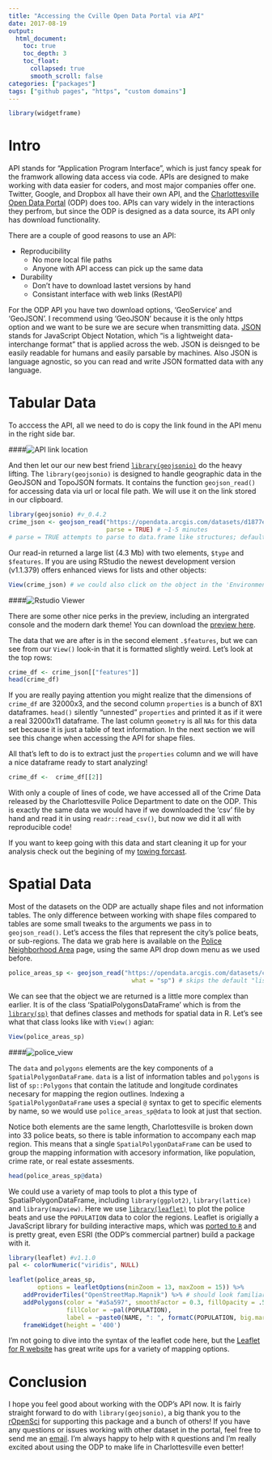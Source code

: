 ```yaml
---
title: "Accessing the Cville Open Data Portal via API"
date: 2017-08-19
output:
  html_document:
    toc: true
    toc_depth: 3
    toc_float:
      collapsed: true
      smooth_scroll: false
categories: ["packages"]
tags: ["github pages", "https", "custom domains"]
---
```



```r
library(widgetframe)
```
# Intro

API stands for "Application Program Interface", which is just fancy speak for the framwork allowing data access via code. APIs are designed to make working with data easier for coders, and most major companies offer one. Twitter, Google, and Dropbox all have their own API, and the [Charlottesville Open Data Portal](https://opendata.arcgis.com/datasets/d1877e350fad45d192d233d2b2600156_78.geojson) (ODP) does too. APIs can vary widely in the interactions they perfrom, but since the ODP is designed as a data source, its API only has download functionality. 

There are a couple of good reasons to use an API:

* Reproducibility
    + No more local file paths
    + Anyone with API access can pick up the same data
* Durability
    + Don't have to download lastet versions by hand
    + Consistant interface with web links (RestAPI)
    

For the ODP API you have two download options, 'GeoService' and 'GeoJSON'. I recommend using 'GeoJSON' because it is the only https option and we want to be sure we are secure when transmitting data. [JSON](http://www.json.org/) stands for JavaScript Object Notation, which "is a lightweight data-interchange format" that is applied across the web. JSON is deisnged to be easily readable for humans and easily parsable by machines. Also JSON is language agnostic, so you can read and write JSON formatted data with any language.

# Tabular Data

To acccess the API, all we need to do is copy the link found in the API menu in the right side bar.

####![API link location](/images/codp_api/api_link.png)

And then let our our new best friend [`library(geojsonio)`](https://github.com/ropensci/geojsonio) do the heavy lifting. The `library(geojsonio)` is designed to handle geographic data in the GeoJSON and TopoJSON formats. It contains the function `geojson_read()` for accessing data via url or local file path. We will use it on the link stored in our clipboard.

```r
library(geojsonio) #v_0.4.2
crime_json <- geojson_read("https://opendata.arcgis.com/datasets/d1877e350fad45d192d233d2b2600156_7.geojson",
                           parse = TRUE) # ~1-5 minutes
# parse = TRUE attempts to parse to data.frame like structures; default is FALSE
```

Our read-in returned a large list (4.3 Mb) with two elements, `$type` and `$features`. If you are using RStudio the newest development version (v1.1.379) offers enhanced views for lists and other objects:

```r
View(crime_json) # we could also click on the object in the 'Environment' tab
```

####![Rstudio Viewer](/images/codp_api/list_view.png)

There are some other nice perks in the preview, including an intergrated console and the modern dark theme! You can download the [preview here](https://www.rstudio.com/products/rstudio/download/preview/).

The data that we are after is in the second element `.$features`, but we can see from our `View()` look-in that it is formatted slightly weird. Let's look at the top rows:

```r
crime_df <- crime_json[["features"]]
head(crime_df)
```

If you are really paying attention you might realize that the dimensions of `crime_df` are 32000x3, and the second column `properties` is a bunch of 8X1 dataframes. `head()` silently "unnested" `properties` and printed it as if it were a real 32000x11 dataframe. The last column `geometry` is all `NAs` for this data set because it is just a table of text information. In the next section we will see this change when accessing the API for shape files.

All that's left to do is to extract just the `properties` column and we will have a nice dataframe ready to start analyzing!

```r
crime_df <-  crime_df[[2]]
```

With only a couple of lines of code, we have accessed all of the Crime Data released by the Charlottesville Police Department to date on the ODP. This is exactly the same data we would have if we downloaded the 'csv' file by hand and read it in using `readr::read_csv()`, but now we did it all with reproducible code!

If you want to keep going with this data and start cleaning it up for your analysis check out the begining of my [towing forcast](./tow_forcast.html).

# Spatial Data

Most of the datasets on the ODP are actually shape files and not information tables. The only difference between working with shape files compared to tables are some small tweaks to the arguments we pass in to `geojson_read()`. Let's access the files that represent the city's police beats, or sub-regions. The data we grab here is available on the [Police Neighborhood Area](http://opendata.charlottesville.org/datasets/police-neighborhood-area) page, using the same API drop down menu as we used before.

```r
police_areas_sp <- geojson_read("https://opendata.arcgis.com/datasets/ceaf5bd3321d4ae8a0c1a2b21991e6f8_9.geojson",
                                  what = "sp") # skips the default "list" object and goes straight to spacial
```

We can see that the object we are returned is a little more complex than earlier. It is of the class 'SpatialPolygonsDataFrame' which is from the [`library(sp)`](https://github.com/edzer/sp/) that defines classes and methods for spatial data in R. Let's see what that class looks like with `View()` agian:

```r
View(police_areas_sp)
```

####![police_view](/images/codp_api/police_beats.png)

The `data` and `polygons` elements are the key components of a `SpatialPolygonDataFrame`. `data` is a list of information tables and `polygons` is list of `sp::Polygons` that contain the latitude and longitude cordinates necesary for mapping the region outlines. Indexing a `SpatialPolygonDataFrame` uses a special `@` syntax to get to specific elements by name, so we would use `police_areas_sp@data` to look at just that section.

Notice both elements are the same length, Charlottesville is broken down into 33 police beats, so there is table information to accompany each map region. This means that a single `SpatialPolygonDataFrame` can be used to group the mapping information with accesory information, like population, crime rate, or real estate assesments.

```r
head(police_areas_sp@data)
```

We could use a variety of map tools to plot a this type of SpatialPolygonDataFrame, including `library(ggplot2)`, `library(lattice)` and `library(mapview)`. Here we use [`library(leaflet)`](http://leafletjs.com/) to plot the police beats and use the `POPULATION` data to color the regions. Leaflet is origially a JavaScript library for building interactive maps, which was [ported to `R`](https://rstudio.github.io/leaflet/) and is pretty great, even ESRI (the ODP's commercial partner) build a package with it.

```r
library(leaflet) #v1.1.0
pal <- colorNumeric("viridis", NULL)

leaflet(police_areas_sp,
        options = leafletOptions(minZoom = 13, maxZoom = 15)) %>%
    addProviderTiles("OpenStreetMap.Mapnik") %>% # should look familiar
    addPolygons(color = "#a5a597", smoothFactor = 0.3, fillOpacity = .5,
                fillColor = ~pal(POPULATION),
                label = ~paste0(NAME, ": ", formatC(POPULATION, big.mark = ","))) %>%
    frameWidget(height = '400')
```

I'm not going to dive into the syntax of the leaflet code here, but the [Leaflet for R website](https://rstudio.github.io/leaflet/) has great write ups for a variety of mapping options.

# Conclusion

I hope you feel good about working with the ODP's API now. It is fairly straight forward to do with `library(geojsonio)`, a big thank you to the [rOpenSci](https://ropensci.org/) for supporting this package and a bunch of others! If you have any questions or issues working with other dataset in the portal, feel free to send me an [email](mailto:nathancday@gmail.com). I'm always happy to help with `R` questions and I'm really excited about using the ODP to make life in Charlottesville even better!



